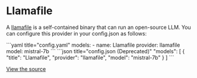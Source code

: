 
# Llamafile

A [llamafile](https://github.com/Mozilla-Ocho/llamafile#readme) is a self-contained binary that can run an open-source LLM. You can configure this provider in your config.json as follows:

<Tabs groupId="config-example">
  <TabItem value="yaml" label="YAML">
    ```yaml title="config.yaml"
    models:
      - name: Llamafile
        provider: llamafile
        model: mistral-7b
    ```
  </TabItem>
  <TabItem value="json" label="JSON">
    ```json title="config.json (Deprecated)"
    "models": [
      {
        "title": "Llamafile",
        "provider": "llamafile",
        "model": "mistral-7b"
      }
    ]
    ```
  </TabItem>
</Tabs>

[View the source](https://github.com/continuedev/continue/blob/main/core/llm/llms/Llamafile.ts)
